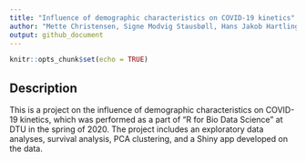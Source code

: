 ```yaml
---
title: "Influence of demographic characteristics on COVID-19 kinetics"
author: "Mette Christensen, Signe Modvig Stausbøll, Hans Jakob Hartling, Mette Christoffersen"
output: github_document
---
```


```r
knitr::opts_chunk$set(echo = TRUE)
```

## Description
This is a project on the influence of demographic characteristics on COVID-19 kinetics, which was performed as a part of "R for Bio Data Science" at DTU in the spring of 2020. The project includes an exploratory data analyses, survival analysis, PCA clustering, and a Shiny app developed on the data.
